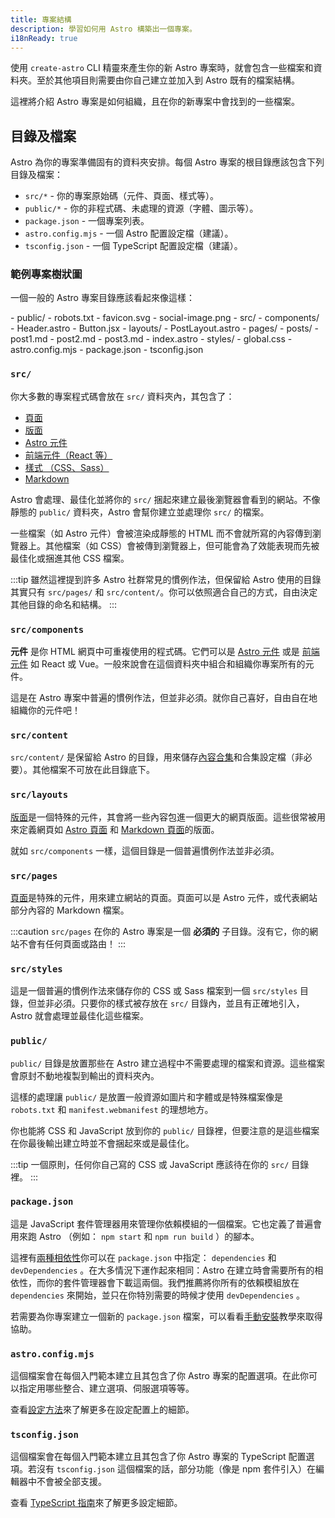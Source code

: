 ```yaml
---
title: 專案結構
description: 學習如何用 Astro 構築出一個專案。
i18nReady: true
---
```


使用 `create-astro` CLI 精靈來產生你的新 Astro 專案時，就會包含一些檔案和資料夾。至於其他項目則需要由你自己建立並加入到 Astro 既有的檔案結構。

這裡將介紹 Astro 專案是如何組織，且在你的新專案中會找到的一些檔案。

## 目錄及檔案

Astro 為你的專案準備固有的資料夾安排。每個 Astro 專案的根目錄應該包含下列目錄及檔案：

- `src/*` - 你的專案原始碼（元件、頁面、樣式等）。
- `public/*` - 你的非程式碼、未處理的資源（字體、圖示等）。
- `package.json` - 一個專案列表。
- `astro.config.mjs` - 一個 Astro 配置設定檔（建議）。
- `tsconfig.json` - 一個 TypeScript 配置設定檔（建議）。

### 範例專案樹狀圖

一個一般的 Astro 專案目錄應該看起來像這樣：

<FileTree>
- public/
  - robots.txt
  - favicon.svg
  - social-image.png
- src/
  - components/
    - Header.astro
    - Button.jsx
  - layouts/
    - PostLayout.astro
  - pages/
    - posts/
      - post1.md
      - post2.md
      - post3.md
    - index.astro
  - styles/
    - global.css
- astro.config.mjs
- package.json
- tsconfig.json
</FileTree>

### `src/`

你大多數的專案程式碼會放在 `src/` 資料夾內，其包含了：

- [頁面](/zh-tw/basics/astro-pages/)
- [版面](/zh-tw/basics/layouts/)
- [Astro 元件](/zh-tw/basics/astro-components/)
- [前端元件（React 等）](/zh-tw/guides/framework-components/)
- [樣式 （CSS、Sass）](/zh-tw/guides/styling/)
- [Markdown](/zh-tw/guides/markdown-content/)

Astro 會處理、最佳化並將你的 `src/` 捆起來建立最後瀏覽器會看到的網站。不像靜態的 `public/` 資料夾，Astro 會幫你建立並處理你 `src/` 的檔案。

一些檔案（如 Astro 元件）會被渲染成靜態的 HTML 而不會就所寫的內容傳到瀏覽器上。其他檔案（如 CSS）會被傳到瀏覽器上，但可能會為了效能表現而先被最佳化或捆進其他 CSS 檔案。

:::tip
雖然這裡提到許多 Astro 社群常見的慣例作法，但保留給 Astro 使用的目錄其實只有 `src/pages/` 和 `src/content/`。你可以依照適合自己的方式，自由決定其他目錄的命名和結構。
:::

### `src/components`

**元件** 是你 HTML 網頁中可重複使用的程式碼。它們可以是 [Astro 元件](/zh-tw/basics/astro-components/) 或是 [前端元件](/zh-tw/guides/framework-components/) 如 React 或 Vue。一般來說會在這個資料夾中組合和組織你專案所有的元件。

這是在 Astro 專案中普遍的慣例作法，但並非必須。就你自己喜好，自由自在地組織你的元件吧！

### `src/content`

`src/content/` 是保留給 Astro 的目錄，用來儲存[內容合集](/zh-tw/guides/content-collections/)和合集設定檔（非必要）。其他檔案不可放在此目錄底下。

### `src/layouts`

[版面](/zh-tw/basics/layouts/)是一個特殊的元件，其會將一些內容包進一個更大的網頁版面。這些很常被用來定義網頁如 [Astro 頁面](/zh-tw/basics/astro-pages/) 和 [Markdown 頁面](/zh-tw/guides/markdown-content/)的版面。

就如 `src/components` 一樣，這個目錄是一個普遍慣例作法並非必須。

### `src/pages`

[頁面](/zh-tw/basics/astro-pages/)是特殊的元件，用來建立網站的頁面。頁面可以是 Astro 元件，或代表網站部分內容的 Markdown 檔案。

:::caution
`src/pages` 在你的 Astro 專案是一個 **必須的** 子目錄。沒有它，你的網站不會有任何頁面或路由！
:::

### `src/styles`

這是一個普遍的慣例作法來儲存你的 CSS 或 Sass 檔案到一個 `src/styles` 目錄，但並非必須。只要你的樣式被存放在 `src/` 目錄內，並且有正確地引入，Astro 就會處理並最佳化這些檔案。

### `public/`

 `public/` 目錄是放置那些在 Astro 建立過程中不需要處理的檔案和資源。這些檔案會原封不動地複製到輸出的資料夾內。

這樣的處理讓 `public/` 是放置一般資源如圖片和字體或是特殊檔案像是 `robots.txt` 和 `manifest.webmanifest` 的理想地方。

你也能將 CSS 和 JavaScript 放到你的 `public/` 目錄裡，但要注意的是這些檔案在你最後輸出建立時並不會捆起來或是最佳化。

:::tip
一個原則，任何你自己寫的 CSS 或 JavaScript 應該待在你的 `src/` 目錄裡。
:::

### `package.json`

這是 JavaScript 套件管理器用來管理你依賴模組的一個檔案。它也定義了普遍會用來跑 Astro （例如： `npm start` 和 `npm run build` ）的腳本。

這裡有[兩種相依性](https://docs.npmjs.com/specifying-dependencies-and-devdependencies-in-a-package-json-file)你可以在 `package.json` 中指定： `dependencies` 和 `devDependencies` 。在大多情況下運作起來相同：Astro 在建立時會需要所有的相依性，而你的套件管理器會下載這兩個。我們推薦將你所有的依賴模組放在 `dependencies` 來開始，並只在你特別需要的時候才使用 `devDependencies` 。

若需要為你專案建立一個新的 `package.json` 檔案，可以看看[手動安裝](/zh-tw/install/manual/)教學來取得協助。

### `astro.config.mjs`

這個檔案會在每個入門範本建立且其包含了你 Astro 專案的配置選項。在此你可以指定用哪些整合、建立選項、伺服選項等等。

查看[設定方法](/zh-tw/reference/configuration-reference/)來了解更多在設定配置上的細節。

### `tsconfig.json`

這個檔案會在每個入門範本建立且其包含了你 Astro 專案的 TypeScript 配置選項。若沒有 `tsconfig.json` 這個檔案的話，部分功能（像是 npm 套件引入）在編輯器中不會被全部支援。

查看 [TypeScript 指南](/zh-tw/guides/typescript/)來了解更多設定細節。
